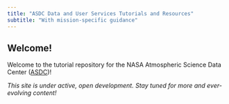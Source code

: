 ```yaml
---
title: "ASDC Data and User Services Tutorials and Resources"
subtitle: "With mission-specific guidance"
---
```


## Welcome! {#welcome}

Welcome to the tutorial repository for the NASA Atmospheric Science Data Center ([ASDC](https://eosweb.larc.nasa.gov/))!

*This site is under active, open development. Stay tuned for more and ever-evolving content!* 
